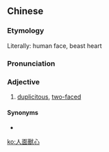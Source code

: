 {{also|人面兽心}}
==Chinese==
{{zh-forms|s=人面兽心}}

===Etymology===
Literally: human face, beast heart

===Pronunciation===
{{zh-pron
|m=rénmiàn shòuxīn
|c=jan4 min6 sau3 sam1
|cat=a
}}

===Adjective===
{{zh-adj}}

# [[duplicitous]], [[two-faced]]

====Synonyms====
* {{zh-l|佛口蛇心}}

[[ko:人面獸心]]